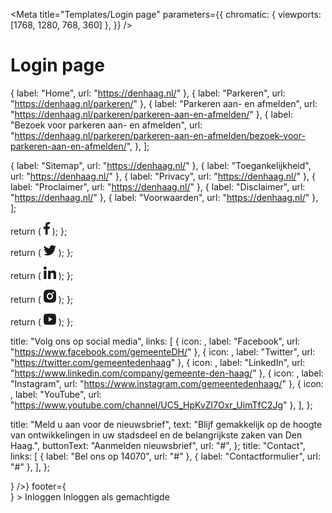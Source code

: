 


<Meta
  title="Templates/Login page"
  parameters={{
    chromatic: { viewports: [1768, 1280, 768, 360] },
  }}
/>

# Login page

  { label: "Home", url: "https://denhaag.nl/" },
  { label: "Parkeren", url: "https://denhaag.nl/parkeren/" },
  { label: "Parkeren aan- en afmelden", url: "https://denhaag.nl/parkeren/parkeren-aan-en-afmelden/" },
  {
    label: "Bezoek voor parkeren aan- en afmelden",
    url: "https://denhaag.nl/parkeren/parkeren-aan-en-afmelden/bezoek-voor-parkeren-aan-en-afmelden/",
  },
];

  { label: "Sitemap", url: "https://denhaag.nl/" },
  { label: "Toegankelijkheid", url: "https://denhaag.nl/" },
  { label: "Privacy", url: "https://denhaag.nl/" },
  { label: "Proclaimer", url: "https://denhaag.nl/" },
  { label: "Disclaimer", url: "https://denhaag.nl/" },
  { label: "Voorwaarden", url: "https://denhaag.nl/" },
];

  return (
    <svg
      className="denhaag-footer__follow-us-icon"
      width="10"
      height="20"
      viewBox="0 0 10 20"
      fill="none"
      xmlns="http://www.w3.org/2000/svg"
      focusable="false"
      aria-hidden="true"
    >
      <path
        d="M2.95635 10.8771V20H6.49187V10.8888H9.43878L9.87812 7.32564H6.49187V5.05718C6.49187 4.0265 6.76776 3.31877 8.18499 3.31877H10V0.138405C9.68632 0.0952148 8.61016 0 7.35828 0C4.74584 0 2.95635 1.65497 2.95635 4.69693V7.3227H0V10.8771H2.95635Z"
        fill="currentColor"
      />
    </svg>
  );
};

  return (
    <svg
      className="denhaag-footer__follow-us-icon"
      width="20"
      height="17"
      viewBox="0 0 20 17"
      fill="none"
      xmlns="http://www.w3.org/2000/svg"
      focusable="false"
      aria-hidden="true"
    >
      <path
        d="M19.9608 1.93575C19.2234 2.25991 18.4359 2.48073 17.6068 2.58156C18.4517 2.07241 19.1017 1.26995 19.4092 0.312487C18.6167 0.774968 17.7384 1.11162 16.8035 1.29911C16.0568 0.499979 14.9927 0 13.8111 0C11.547 0 9.71126 1.83576 9.71126 4.09733C9.71126 4.42232 9.74876 4.7348 9.81709 5.03396C6.4089 4.87313 3.38819 3.23653 1.36661 0.762468C1.01079 1.36411 0.811633 2.06325 0.811633 2.82488C0.811633 4.24982 1.5366 5.50227 2.63489 6.23807C1.96242 6.21641 1.32994 6.03142 0.778301 5.72476V5.77559C0.778301 7.76301 2.18908 9.42044 4.0665 9.79792C3.72235 9.89042 3.35903 9.94042 2.98654 9.94042C2.72489 9.94042 2.47406 9.91542 2.22324 9.86876C2.74905 11.4962 4.26066 12.6828 6.05975 12.7161C4.65981 13.8153 2.88571 14.4702 0.974959 14.4702C0.649973 14.4702 0.32582 14.4511 0 14.4144C1.82409 15.576 3.97317 16.2552 6.29724 16.2552C13.8419 16.2552 17.9626 10.0087 17.9626 4.60064C17.9626 4.42648 17.9626 4.25066 17.9501 4.07566C18.7509 3.50152 19.45 2.77572 20 1.95242L19.9608 1.93575Z"
        fill="currentColor"
      ></path>
    </svg>
  );
};

  return (
    <svg
      className="denhaag-footer__follow-us-icon"
      width="20"
      height="20"
      viewBox="0 0 20 20"
      fill="none"
      xmlns="http://www.w3.org/2000/svg"
      focusable="false"
      aria-hidden="true"
    >
      <path
        d="M15.86 20H19.9988L20 12.6681C20 9.06981 19.2244 6.30548 15.0309 6.30548C13.0127 6.30548 11.6618 7.41354 11.1063 8.46329H11.0528V6.64256H7.07698V20H11.2158V13.3901C11.2158 11.6475 11.5454 9.96209 13.7033 9.96209C15.8286 9.96209 15.86 11.9554 15.86 13.5044V20Z"
        fill="currentColor"
      ></path>
      <path
        d="M0 2.40625C0 3.73476 1.07022 4.81484 2.40247 4.81484C3.72889 4.81484 4.8061 3.73476 4.8061 2.40625C4.8061 1.07891 3.73006 0 2.40247 0C1.07139 0 0 1.07891 0 2.40625Z"
        fill="currentColor"
      ></path>
      <path d="M0.327239 20H4.4777V6.64256H0.327239V20Z" fill="currentColor"></path>
    </svg>
  );
};

  return (
    <svg
      className="denhaag-footer__follow-us-icon"
      width="20"
      height="21"
      viewBox="0 0 20 21"
      fill="none"
      xmlns="http://www.w3.org/2000/svg"
      focusable="false"
      aria-hidden="true"
    >
      <path
        d="M10 0.0839844C12.717 0.0839844 13.056 0.094401 14.122 0.146484C15.187 0.198568 15.912 0.372526 16.55 0.630859C17.21 0.895443 17.766 1.25378 18.322 1.8319C18.8305 2.35263 19.224 2.98251 19.475 3.67773C19.722 4.34128 19.89 5.09753 19.94 6.2069C19.987 7.31732 20 7.67044 20 10.5007C20 13.3309 19.99 13.684 19.94 14.7944C19.89 15.9038 19.722 16.659 19.475 17.3236C19.2247 18.0192 18.8311 18.6492 18.322 19.1694C17.822 19.6989 17.2173 20.1087 16.55 20.3704C15.913 20.6277 15.187 20.8027 14.122 20.8548C13.056 20.9038 12.717 20.9173 10 20.9173C7.283 20.9173 6.944 20.9069 5.878 20.8548C4.813 20.8027 4.088 20.6277 3.45 20.3704C2.78233 20.1095 2.17753 19.6996 1.678 19.1694C1.16941 18.6488 0.775931 18.0188 0.525 17.3236C0.277 16.66 0.11 15.9038 0.0599999 14.7944C0.0129999 13.684 0 13.3309 0 10.5007C0 7.67044 0.00999994 7.31732 0.0599999 6.2069C0.11 5.09648 0.277 4.34232 0.525 3.67773C0.775236 2.98209 1.1688 2.35203 1.678 1.8319C2.17767 1.30193 2.78243 0.892036 3.45 0.630859C4.088 0.372526 4.812 0.198568 5.878 0.146484C6.944 0.097526 7.283 0.0839844 10 0.0839844ZM10 5.29232C8.67392 5.29232 7.40215 5.84105 6.46447 6.8178C5.52678 7.79456 5 9.11932 5 10.5007C5 11.882 5.52678 13.2067 6.46447 14.1835C7.40215 15.1603 8.67392 15.709 10 15.709C11.3261 15.709 12.5979 15.1603 13.5355 14.1835C14.4732 13.2067 15 11.882 15 10.5007C15 9.11932 14.4732 7.79456 13.5355 6.8178C12.5979 5.84105 11.3261 5.29232 10 5.29232ZM16.5 5.0319C16.5 4.68657 16.3683 4.35538 16.1339 4.11119C15.8995 3.867 15.5815 3.72982 15.25 3.72982C14.9185 3.72982 14.6005 3.867 14.3661 4.11119C14.1317 4.35538 14 4.68657 14 5.0319C14 5.37724 14.1317 5.70843 14.3661 5.95261C14.6005 6.1968 14.9185 6.33398 15.25 6.33398C15.5815 6.33398 15.8995 6.1968 16.1339 5.95261C16.3683 5.70843 16.5 5.37724 16.5 5.0319ZM10 7.37565C10.7956 7.37565 11.5587 7.70489 12.1213 8.29094C12.6839 8.87699 13 9.67185 13 10.5007C13 11.3295 12.6839 12.1243 12.1213 12.7104C11.5587 13.2964 10.7956 13.6257 10 13.6257C9.20435 13.6257 8.44129 13.2964 7.87868 12.7104C7.31607 12.1243 7 11.3295 7 10.5007C7 9.67185 7.31607 8.87699 7.87868 8.29094C8.44129 7.70489 9.20435 7.37565 10 7.37565Z"
        fill="currentColor"
      ></path>
    </svg>
  );
};

  return (
    <svg
      className="denhaag-footer__follow-us-icon"
      width="20"
      height="19"
      viewBox="0 0 20 19"
      fill="none"
      xmlns="http://www.w3.org/2000/svg"
      focusable="false"
      aria-hidden="true"
    >
      <path
        d="M19.543 3.24969C20 5.2377 20 9.38778 20 9.38778C20 9.38778 20 13.5378 19.543 15.5259C19.289 16.6247 18.546 17.4893 17.605 17.7816C15.896 18.3127 10 18.3127 10 18.3127C10 18.3127 4.107 18.3127 2.395 17.7816C1.45 17.4849 0.708 16.6214 0.457 15.5259C2.98023e-08 13.5378 0 9.38778 0 9.38778C0 9.38778 2.98023e-08 5.2377 0.457 3.24969C0.711 2.15081 1.454 1.28621 2.395 0.993921C4.107 0.46289 10 0.462891 10 0.462891C10 0.462891 15.896 0.46289 17.605 0.993921C18.55 1.29067 19.292 2.15416 19.543 3.24969ZM8 13.2924L14 9.38778L8 5.48314V13.2924Z"
        fill="currentColor"
      ></path>
    </svg>
  );
};

  title: "Volg ons op social media",
  links: [
    { icon: <FacebookIcon />, label: "Facebook", url: "https://www.facebook.com/gemeenteDH/" },
    { icon: <TwitterIcon />, label: "Twitter", url: "https://twitter.com/gemeentedenhaag" },
    { icon: <LinkedInIcon />, label: "LinkedIn", url: "https://www.linkedin.com/company/gemeente-den-haag/" },
    { icon: <InstagramIcon />, label: "Instagram", url: "https://www.instagram.com/gemeentedenhaag/" },
    { icon: <YoutubeIcon />, label: "YouTube", url: "https://www.youtube.com/channel/UC5_HpKvZl7Oxr_UimTfC2Jg" },
  ],
};

  title: "Meld u aan voor de nieuwsbrief",
  text: "Blijf gemakkelijk op de hoogte van ontwikkelingen in uw stadsdeel en de belangrijkste zaken van Den Haag.",
  buttonText: "Aanmelden nieuwsbrief",
  url: "#",
};
  title: "Contact",
  links: [
    { label: "Bel ons op 14070", url: "#" },
    { label: "Contactformulier", url: "#" },
  ],
};


<Canvas>
  <Story name="Login page">
    <Page
      header={<Header breadcrumb={<Breadcrumb navigationPath={navigationPathData} />} />}
      footer={
        <Footer
          newsletterData={newsletterData}
          contactData={contactData}
          legalData={footerLegalData}
          copyrightLabel={copyright}
          socialData={footerSocialData}
        />
      }
    >
      <ResponsiveContent>
        <Heading2>Inloggen</Heading2>
        <AuthenticationCardGroup cards={["DigiD", "eHerkenning", "eIDAS"]} responsive />
        <Heading2>Inloggen als gemachtigde</Heading2>
        <Alert
          title="Om in te loggen als gemachtigde heeft u een geldige machtiging nodig."
          variant="info"
          className="denhaag-authentication__alert"
        />
        <AuthenticationCardGroup cards={["DigiD", "eHerkenning"]} responsive />
      </ResponsiveContent>
    </Page>
  </Story>
</Canvas>
